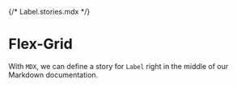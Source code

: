 {/* Label.stories.mdx */}



<Meta title="Datepicker" component={DatePicker} />

# Flex-Grid

With `MDX`, we can define a story for `Label` right in the middle of our Markdown documentation.

<Canvas>
    <Story name="Main"></Story>
</Canvas>
